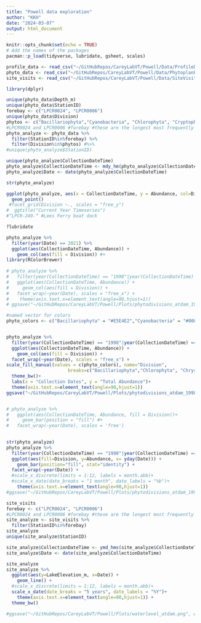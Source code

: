 ```yaml
---
title: "Powell data exploration"
author: "KKH"
date: "2024-03-07"
output: html_document
---
```


```r
knitr::opts_chunk$set(echo = TRUE)
# Add the names of the packages 
pacman::p_load(tidyverse, lubridate, gsheet, scales)
```


```r
profile_data <- read_csv("~/GitHubRepos/CareyLabVT/Powell/Data/ProfileData_LakePowell_1965-2022.csv")
phyto_data <- read_csv("~/GitHubRepos/CareyLabVT/Powell/Data/PhytoplanktonData_LakePowell_1992-2022.csv", locale=locale(encoding="latin1"))
site_visits <- read_csv("~/GitHubRepos/CareyLabVT/Powell/Data/SiteVisitData_LakePowell_1964-2022.csv")
```

```r
library(dplyr)

unique(phyto_data$Depth_m)
unique(phyto_data$StationID)
forebay <- c("LPCR0024", "LPCR0006")
unique(phyto_data$Division)
phytos <- c("Bacillariophyta","Cyanobacteria", "Chlorophyta", "Cryptophyta", "Pyrrophyta", "Chrysophyta", "Euglenophyta")
#LPCR0024 and LPCR0006 #forebay #these are the longest most frequently collected data
phyto_analyze <- phyto_data %>% 
  filter(StationID%in%forebay) %>% 
  filter(Division%in%phytos) #%>% 
#unique(phyto_analyze$StationID)

unique(phyto_analyze$CollectionDateTime)
phyto_analyze$CollectionDateTime <- mdy_hm(phyto_analyze$CollectionDateTime)
phyto_analyze$Date <- date(phyto_analyze$CollectionDateTime)

str(phyto_analyze)

ggplot(phyto_analyze, aes(x = CollectionDateTime, y = Abundance, col=Division)) +
  geom_point()
 #facet_grid(Division ~., scales = "free_y")
#  ggtitle("Current Year Timeseries")
#“LPCR-249.” #Lees Ferry boat dock

?lubridate

phyto_analyze %>% 
  filter(year(Date) == 2021) %>%
  ggplot(aes(CollectionDateTime, Abundance)) + 
    geom_col(aes(fill = Division)) #+ 
library(RColorBrewer)
    
# phyto_analyze %>% 
#   filter(year(CollectionDateTime) == "1998"|year(CollectionDateTime) == "2005") %>% 
#   ggplot(aes(CollectionDateTime, Abundance)) + 
#     geom_col(aes(fill = Division)) + 
#   facet_wrap(~year(Date), scales = "free_x") +
#    theme(axis.text.x=element_text(angle=90,hjust=1)) 
# ggsave("~/GitHubRepos/CareyLabVT/Powell/Plots/phytodivisions_atdam_1998_2005_propabundance.png", width = 7.5, height = 5, units ="in")

#named vector for colors
phyto_colors <- c("Bacillariophyta" = "#E5E4E2","Cyanobacteria" = "#008080", "Chlorophyta" = "#D3D3D3", "Cryptophyta" = "#B2BEB5", "Pyrrophyta" = "#36454F", "Chrysophyta" = "#C0C0C0", "Euglenophyta" ="#848884" )


phyto_analyze %>% 
  filter(year(CollectionDateTime) == "1998"|year(CollectionDateTime) == "2005") %>% 
  ggplot(aes(CollectionDateTime, Abundance)) + 
    geom_col(aes(fill = Division)) + 
  facet_wrap(~year(Date), scales = "free_x") +
scale_fill_manual(values = c(phyto_colors), name="Division",
                       breaks=c("Bacillariophyta","Chlorophyta", "Chrysophyta", "Cryptophyta", "Euglenophyta", "Pyrrophyta", "Cyanobacteria")) +
  theme_bw()+
  labs(x = "Collection Dates", y = "Total Abundance")+
  theme(axis.text.x=element_text(angle=90,hjust=1))
ggsave("~/GitHubRepos/CareyLabVT/Powell/Plots/phytodivisions_atdam_1998_2005_propabundance_newcolors.png", width = 7.5, height = 5, units ="in")


# phyto_analyze %>% 
#   ggplot(aes(CollectionDateTime, Abundance, fill = Division))+ 
#     geom_bar(position = "fill") #+ 
#   facet_wrap(~year(Date), scales = 'free')
  

str(phyto_analyze)  
phyto_analyze %>% 
  filter(year(CollectionDateTime) == "1998"|year(CollectionDateTime) == "2005") %>% 
  ggplot(aes(fill=Division, y=Abundance, x= yday(Date))) + 
    geom_bar(position="fill", stat="identity") +
  facet_wrap(~year(Date)) + 
  #scale_x_discrete(limits = 1:12, labels = month.abb)+
  #scale_x_date(date_breaks = "1 month", date_labels = "%b")+
    theme(axis.text.x=element_text(angle=90,hjust=1)) 
#ggsave("~/GitHubRepos/CareyLabVT/Powell/Plots/phytodivisions_atdam_1993-2022_propabundance.png", width = 7.5, height = 5, units ="in")
```

```r
site_visits
forebay <- c("LPCR0024", "LPCR0006")
#LPCR0024 and LPCR0006 #forebay #these are the longest most frequently collected data
site_analyze <- site_visits %>% 
  filter(StationID%in%forebay) 
site_analyze
unique(site_analyze$StationID)

site_analyze$CollectionDateTime <- ymd_hms(site_analyze$CollectionDateTime)
site_analyze$Date <- date(site_analyze$CollectionDateTime)

site_analyze
site_analyze %>% 
  ggplot(aes(y=LakeElevation_m, x=Date)) + 
    geom_line() + 
  #scale_x_discrete(limits = 1:12, labels = month.abb)+
  scale_x_date(date_breaks = "5 years", date_labels = "%Y")+
    theme(axis.text.x=element_text(angle=90,hjust=1)) + 
  theme_bw()

#ggsave("~/GitHubRepos/CareyLabVT/Powell/Plots/waterlevel_atdam.png", width = 7.5, height = 5, units ="in")
```






